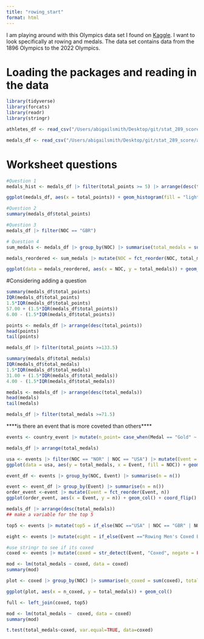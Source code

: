 ```yaml
---
title: "rowing_start"
format: html
---
```


I am playing around with this Olympics data set I found on [Kaggle](https://www.kaggle.com/code/kalilurrahman/olympic-games-eda){}. I want to look specifically at rowing and medals. The data set contains data from the 1896 Olympics to the 2022 Olympics. 

# Loading the packages and reading in the data

```r
library(tidyverse)
library(forcats)
library(readr)
library(stringr)
```

```r
athletes_df <- read_csv("/Users/abigailsmith/Desktop/git/stat_289_score/awsmit22/rowing_module/data_repo_submission/athlete_events.csv")
```

```r
medals_df <- read_csv("/Users/abigailsmith/Desktop/git/stat_289_score/awsmit22/rowing_module/data_repo_submission/rowing_medals.csv")
```

# Worksheet questions

```r
#Question 1
medals_hist <- medals_df |> filter(total_points >= 5) |> arrange(desc(total_points)) 

ggplot(medals_df, aes(x = total_points)) + geom_histogram(fill = "lightblue", colour = "black", bins = 20) + theme_minimal() + labs(title = "Histogram of total_points for all countries in all events")
```

```r
#Question 2
summary(medals_df$total_points)
```

```r
#Question 3
medals_df |> filter(NOC == "GBR")
```

```r
# Question 4
sum_medals <- medals_df |> group_by(NOC) |> summarise(total_medals = sum(total_medals)) 

medals_reordered <- sum_medals |> mutate(NOC = fct_reorder(NOC, total_medals))

ggplot(data = medals_reordered, aes(x = NOC, y = total_medals)) + geom_col(fill = "lightblue", colour = "grey") + coord_flip() + theme_minimal() + labs(title = "Barplot of NOC ranked by total_medals")
```


#Considering adding a question

```r
summary(medals_df$total_points)
IQR(medals_df$total_points)
1.5*IQR(medals_df$total_points)
57.00 + (1.5*IQR(medals_df$total_points))
6.00 - (1.5*IQR(medals_df$total_points))
```

```r
points <- medals_df |> arrange(desc(total_points))
head(points)
tail(points)
```

```r
medals_df |> filter(total_points >=133.5)
```

```r
summary(medals_df$total_medals)
IQR(medals_df$total_medals)
1.5*IQR(medals_df$total_medals)
31.00 + (1.5*IQR(medals_df$total_medals))
4.00 - (1.5*IQR(medals_df$total_medals))
```

```r
medals <- medals_df |> arrange(desc(total_medals))
head(medals)
tail(medals)
```

```r
medals_df |> filter(total_medals >=71.5)
```
****is there an event that is more coveted than others****
```r
events <- country_event |> mutate(n_point= case_when(Medal == "Gold" ~ 3, Medal == "Silver" ~ 2, Medal == "Bronze" ~ 1)) |> group_by(NOC, Event) |> summarise(total_medals = n(), total_points = sum(n_point))
```

```r
medals_df |> arrange(total_medals) 
```

```r
usa <- events |> filter(NOC == "NOR" | NOC == "USA") |> mutate(Event = fct_reorder(Event, total_medals))
ggplot(data = usa, aes(y = total_medals, x = Event, fill = NOC)) + geom_col(position = "dodge") + coord_flip()
```

```r
event_df <- events |> group_by(NOC, Event) |> summarise(n = n()) 
```

```r
event <- event_df |> group_by(Event) |> summarise(n = n())
order_event <-event |> mutate(Event = fct_reorder(Event, n))
ggplot(order_event, aes(x = Event, y = n)) + geom_col() + coord_flip()
```

```r
medals_df |> arrange(desc(total_medals))
## make a variable for the top 5
```

```r
top5 <- events |> mutate(top5 = if_else(NOC =="USA" | NOC == "GBR" | NOC == "GER" | NOC == "GDR" | NOC == "ITA", true = 1, false = 0))
```

```r
eight <- events |> mutate(eight = if_else(Event =="Rowing Men's Coxed Eights" | Event == "Rowing Women's Coxed Eights", true = 1, false = 0))
```

```r
#use stringr to see if its coxed
coxed <- events |> mutate(coxed = str_detect(Event, "Coxed", negate = FALSE))
```

```r
mod <- lm(total_medals ~ coxed, data = coxed)
summary(mod)
```

```r
plot <- coxed |> group_by(NOC) |> summarise(n_coxed = sum(coxed), total_medals = sum(total_medals))
```

```r
ggplot(plot, aes(x = n_coxed, y = total_medals)) + geom_col()
```

```r
full <- left_join(coxed, top5)
```

```r
mod <- lm(total_medals ~  coxed, data = coxed)
summary(mod)
```

```r
t.test(total_medals~coxed, var.equal=TRUE, data=coxed)
```



